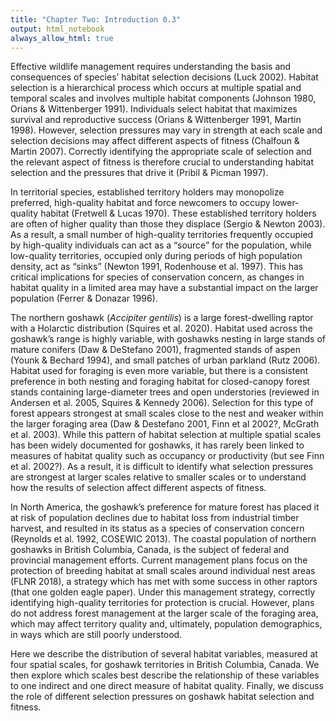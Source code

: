 ```yaml
---
title: "Chapter Two: Introduction 0.3"
output: html_notebook
always_allow_html: true
---
```

Effective wildlife management requires understanding the basis and consequences of species' habitat selection decisions (Luck 2002). Habitat selection is a hierarchical process which occurs at multiple spatial and temporal scales and involves multiple habitat components (Johnson 1980, Orians & Wittenberger 1991). Individuals select habitat that maximizes survival and reproductive success (Orians & Wittenberger 1991, Martin 1998). However, selection pressures may vary in strength at each scale and selection decisions may affect different aspects of fitness (Chalfoun & Martin 2007). Correctly identifying the appropriate scale of selection and the relevant aspect of fitness is therefore crucial to understanding habitat selection and the pressures that drive it (Pribil & Picman 1997).

<!-- Luck 2002: "Determining the traits that may influence habitat choice in species is fundamental
to developing strategies aimed at habitat protection and species conservation." -->

In territorial species, established territory holders may monopolize preferred, high-quality habitat and force newcomers to occupy lower-quality habitat (Fretwell & Lucas 1970). These established territory holders are often of higher quality than those they displace (Sergio & Newton 2003). As a result, a small number of high-quality territories frequently occupied by high-quality individuals can act as a "source" for the population, while low-quality territories, occupied only during periods of high population density, act as "sinks" (Newton 1991, Rodenhouse et al. 1997). This has critical implications for species of conservation concern, as changes in habitat quality in a limited area may have a substantial impact on the larger population (Ferrer & Donazar 1996).

<!-- Ferrer & Donazar 1996: "Interaction between habitat and productivity complicates any prediction of the effects of habitat descrubtion on population viability. The removal of a portion of the habitat at a good site can affect the population size not only in that habitat but also in low-quality adjacent habitat, because occupancy of sites in poor habitat may depend on surplus production of young in good habitats." -->

<!-- Sergio etal 2007: "As a result, early arrival implied access to a high-quality territory, as previously pointed out in other studies (Table 3), with consequent cascading effects on subsequent reproduction." ... "laying date was positively related to arrival date and breeding output declined significantly with arrival date." ... "The interaction of age and territory quality was also significant: high breeding output could also be achieved by young males when these had access to high-quality territories or by older males when these happened to occupy low-quality territories."-->

<!-- Sergio & Newton 2003: "Black kites occupied territories from year to year in a non-random manner, with some territories preferred and others avoided. The most preferred ones were occupied earlier each year and had higher than average breeding performance." -->

<!-- Newton 1991: "high occupancy and nest success was maintained on some nesting places over periods of 10-1 5 years, despite frequent changes in occupant" -->
<!--
Habitat selection is a hierarchical series of decisions involving multiple habitat components, such as food or shelter, which occurs at multiple spatial and temporal scales (Johnson 1980, Orians & Wittenberger 1991). Each component and scale has the potential to affect a different aspect of fitness (Chalfoun & Martin 2007). -->

<!--
* The cues individuals use to assess quality likewise occur at multiple scales.
* Consequences scale up to populations: the interaction of high occupancy and high productivity means a few territories produce most of each generation's offspring.
-->
<!-- Newton 1998 (Pop limit in birds) definition of territory -->

The northern goshawk (*Accipiter gentilis*) is a large forest-dwelling raptor with a Holarctic distribution (Squires et al. 2020). Habitat used across the goshawk's range is highly variable, with goshawks nesting in large stands of mature conifers (Daw & DeStefano 2001), fragmented stands of aspen (Younk & Bechard 1994), and small patches of urban parkland (Rutz 2006). Habitat used for foraging is even more variable, but there is a consistent preference in both nesting and foraging habitat for closed-canopy forest stands containing large-diameter trees and open understories (reviewed in Andersen et al. 2005, Squires & Kennedy 2006). Selection for this type of forest appears strongest at small scales close to the nest and weaker within the larger foraging area (Daw & Destefano 2001, Finn et al 2002?, McGrath et al. 2003). While this pattern of habitat selection at multiple spatial scales has been widely documented for goshawks, it has rarely been linked to measures of habitat quality such as occupancy or productivity (but see Finn et al. 2002?). As a result, it is difficult to identify what selection pressures are strongest at larger scales relative to smaller scales or to understand how the results of selection affect different aspects of fitness.

<!-- Squires & Kennedy 2006: "Although the goshawk is considered a habitat generalist at large spatial scales and uses a wide variety of forest types, it nests in a relatively narrow range of structural conditions (Reynolds et al. 1992, Squires and Reynolds 1997). Goshawks prefer mature forests with large trees, relatively closed canopies (50–90%), and open understories." "Results from some studies suggest goshawks forage in all forest types, but appear to select forests with a high density of large trees, greater canopy cover and high canopy closure, high basal area and relatively open understories in which to hunt" -->

<!-- Daw & Destefano 2001 via Squires & Kennedy: "They found that within circles of 12-ha and 24-ha plots around nests, late forest structure was more abundant than around random points" -->

<!-- McGrath et al. 2003 via Squires & Kennedy: "They provide convincing evidence that in their study area, a core area around goshawk nests where the forest is characterized by large trees with high canopy closure and this core is surrounded by a heterogeneous landscape with forest cover types that are equally abundant." -->

In North America, the goshawk's preference for mature forest has placed it at risk of population declines due to habitat loss from industrial timber harvest, and resulted in its status as a species of conservation concern (Reynolds et al. 1992, COSEWIC 2013). The coastal population of northern goshawks in British Columbia, Canada, is the subject of federal and provincial management efforts. Current management plans focus on the protection of breeding habitat at small scales around individual nest areas (FLNR 2018), a strategy which has met with some success in other raptors (that one golden eagle paper). Under this management strategy, correctly identifying high-quality territories for protection is crucial. However, plans do not address forest management at the larger scale of the foraging area, which may affect territory quality and, ultimately, population demographics, in ways which are still poorly understood.

Here we describe the distribution of several habitat variables, measured at four spatial scales, for goshawk territories in British Columbia, Canada. We then explore which scales best describe the relationship of these variables to one indirect and one direct measure of habitat quality. Finally, we discuss the role of different selection pressures on goshawk habitat selection and fitness.